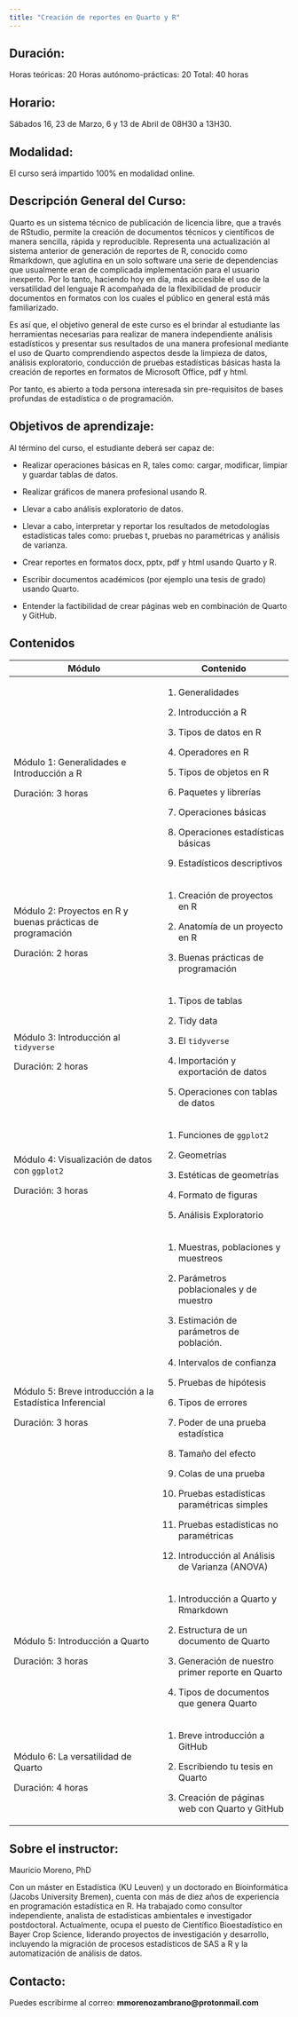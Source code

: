 ---
title: "Creación de reportes en Quarto y R"
---

## Duración:

Horas teóricas: 20 Horas autónomo-prácticas: 20 Total: 40 horas

## Horario:

Sábados 16, 23 de Marzo, 6 y 13 de Abril de 08H30 a 13H30.

## Modalidad:

El curso será impartido 100% en modalidad online.

## Descripción General del Curso:

Quarto es un sistema técnico de publicación de licencia libre, que a través de RStudio, permite la creación de documentos técnicos y científicos de manera sencilla, rápida y reproducible. Representa una actualización al sistema anterior de generación de reportes de R, conocido como Rmarkdown, que aglutina en un solo software una serie de dependencias que usualmente eran de complicada implementación para el usuario inexperto. Por lo tanto, haciendo hoy en día, más accesible el uso de la versatilidad del lenguaje R acompañada de la flexibilidad de producir documentos en formatos con los cuales el público en general está más familiarizado.

Es así que, el objetivo general de este curso es el brindar al estudiante las herramientas necesarias para realizar de manera independiente análisis estadísticos y presentar sus resultados de una manera profesional mediante el uso de Quarto comprendiendo aspectos desde la limpieza de datos, análisis exploratorio, conducción de pruebas estadísticas básicas hasta la creación de reportes en formatos de Microsoft Office, pdf y html.

Por tanto, es abierto a toda persona interesada sin pre-requisitos de bases profundas de estadística o de programación.

## Objetivos de aprendizaje:

Al término del curso, el estudiante deberá ser capaz de:

-   Realizar operaciones básicas en R, tales como: cargar, modificar, limpiar y guardar tablas de datos.

-   Realizar gráficos de manera profesional usando R.

-   Llevar a cabo análisis exploratorio de datos.

-   Llevar a cabo, interpretar y reportar los resultados de metodologías estadísticas tales como: pruebas t, pruebas no paramétricas y análisis de varianza.

-   Crear reportes en formatos docx, pptx, pdf y html usando Quarto y R.

-   Escribir documentos académicos (por ejemplo una tesis de grado) usando Quarto.

-   Entender la factibilidad de crear páginas web en combinación de Quarto y GitHub.

## Contenidos

+-------------------------------------------------------------+----------------------------------------------------+
| Módulo                                                      | Contenido                                          |
+=============================================================+====================================================+
| Módulo 1: Generalidades e Introducción a R                  | 1.  Generalidades                                  |
|                                                             |                                                    |
| Duración: 3 horas                                           | 2.  Introducción a R                               |
|                                                             |                                                    |
|                                                             | 3.  Tipos de datos en R                            |
|                                                             |                                                    |
|                                                             | 4.  Operadores en R                                |
|                                                             |                                                    |
|                                                             | 5.  Tipos de objetos en R                          |
|                                                             |                                                    |
|                                                             | 6.  Paquetes y librerías                           |
|                                                             |                                                    |
|                                                             | 7.  Operaciones básicas                            |
|                                                             |                                                    |
|                                                             | 8.  Operaciones estadísticas básicas               |
|                                                             |                                                    |
|                                                             | 9.  Estadísticos descriptivos                      |
+-------------------------------------------------------------+----------------------------------------------------+
| Módulo 2: Proyectos en R y buenas prácticas de programación | 1.  Creación de proyectos en R                     |
|                                                             |                                                    |
| Duración: 2 horas                                           | 2.  Anatomía de un proyecto en R                   |
|                                                             |                                                    |
|                                                             | 3.  Buenas prácticas de programación               |
+-------------------------------------------------------------+----------------------------------------------------+
| Módulo 3: Introducción al `tidyverse`                       | 1.  Tipos de tablas                                |
|                                                             |                                                    |
| Duración: 2 horas                                           | 2.  Tidy data                                      |
|                                                             |                                                    |
|                                                             | 3.  El `tidyverse`                                 |
|                                                             |                                                    |
|                                                             | 4.  Importación y exportación de datos             |
|                                                             |                                                    |
|                                                             | 5.  Operaciones con tablas de datos                |
+-------------------------------------------------------------+----------------------------------------------------+
| Módulo 4: Visualización de datos con `ggplot2`              | 1.  Funciones de `ggplot2`                         |
|                                                             |                                                    |
| Duración: 3 horas                                           | 2.  Geometrías                                     |
|                                                             |                                                    |
|                                                             | 3.  Estéticas de geometrías                        |
|                                                             |                                                    |
|                                                             | 4.  Formato de figuras                             |
|                                                             |                                                    |
|                                                             | 5.  Análisis Exploratorio                          |
+-------------------------------------------------------------+----------------------------------------------------+
| Módulo 5: Breve introducción a la Estadística Inferencial   | 1.  Muestras, poblaciones y muestreos              |
|                                                             |                                                    |
| Duración: 3 horas                                           | 2.  Parámetros poblacionales y de muestro          |
|                                                             |                                                    |
|                                                             | 3.  Estimación de parámetros de población.         |
|                                                             |                                                    |
|                                                             | 4.  Intervalos de confianza                        |
|                                                             |                                                    |
|                                                             | 5.  Pruebas de hipótesis                           |
|                                                             |                                                    |
|                                                             | 6.  Tipos de errores                               |
|                                                             |                                                    |
|                                                             | 7.  Poder de una prueba estadística                |
|                                                             |                                                    |
|                                                             | 8.  Tamaño del efecto                              |
|                                                             |                                                    |
|                                                             | 9.  Colas de una prueba                            |
|                                                             |                                                    |
|                                                             | 10. Pruebas estadísticas paramétricas simples      |
|                                                             |                                                    |
|                                                             | 11. Pruebas estadísticas no paramétricas           |
|                                                             |                                                    |
|                                                             | 12. Introducción al Análisis de Varianza (ANOVA)   |
+-------------------------------------------------------------+----------------------------------------------------+
| Módulo 5: Introducción a Quarto                             | 1.  Introducción a Quarto y Rmarkdown              |
|                                                             |                                                    |
| Duración: 3 horas                                           | 2.  Estructura de un documento de Quarto           |
|                                                             |                                                    |
|                                                             | 3.  Generación de nuestro primer reporte en Quarto |
|                                                             |                                                    |
|                                                             | 4.  Tipos de documentos que genera Quarto          |
+-------------------------------------------------------------+----------------------------------------------------+
| Módulo 6: La versatilidad de Quarto                         | 1.  Breve introducción a GitHub                    |
|                                                             |                                                    |
| Duración: 4 horas                                           | 2.  Escribiendo tu tesis en Quarto                 |
|                                                             |                                                    |
|                                                             | 3.  Creación de páginas web con Quarto y GitHub    |
+-------------------------------------------------------------+----------------------------------------------------+


## Sobre el instructor:

Mauricio Moreno, PhD

Con un máster en Estadística (KU Leuven) y un doctorado en Bioinformática (Jacobs University Bremen), cuenta con más de diez años de experiencia en programación estadística en R. Ha trabajado como consultor independiente, analista de estadísticas ambientales e investigador postdoctoral. Actualmente, ocupa el puesto de Científico Bioestadístico en Bayer Crop Science, liderando proyectos de investigación y desarrollo, incluyendo la migración de procesos estadísticos de SAS a R y la automatización de análisis de datos.

## Contacto:

Puedes escribirme al correo: **mmorenozambrano\@protonmail.com**